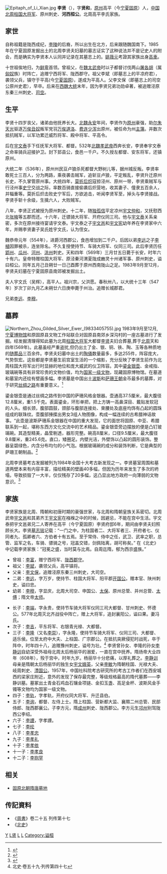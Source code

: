 [[File:Epitaph_of_Li_Xian.jpg|thumb]]
'''李贤'''（{{bd|504年||569年||catIdx=Y}}），字'''贤和'''，[[原州|原州]]高平（今[[宁夏|宁夏]][[固原|固原]]）人，[[中国|中国]][[北周|北周]][[柱国大将军|柱国大将军]]、原州刺史、'''河西桓公'''。北周高平李氏家族。

== 家世 ==
自称祖籍是陇西成纪，[[李陵|李陵]]的后裔，所以出生在北方，后来跟随魏国南下。1985年在宁夏固原发掘出土的北周李贤夫妇墓的墓志证实了这种说法并不是记史人的附会，而是确实为李贤本人认同并记录在其墓志上的。[[姚薇元|姚薇元]]考證其家族出身[[高車|高車]]。

十世祖俟地归，为[[鲜卑|鲜卑]]首领。曾祖父，在[[魏太武帝|魏太武帝]]时以子都督讨伐两山[[屠各胡|屠各胡]]（属[[匈奴|匈奴]]族）时阵亡，追赠宁西将军、陇西郡守。祖父李斌（即墓志上的平凉府君），袭领父兵，镇守于平高(今[[宁夏|宁夏]][[固原|固原]])，遂成为平高人。父李文保（即墓志上的司空公原州史君），早卒。后来在[[西魏|西魏]][[大统_(西魏)|大统]]末年，因为李贤兄弟功勋卓著，被追赠泾原东秦三州刺史、[[司空|司空]]。

== 生平 ==
李贤十四岁丧父，诸弟由他抚养长大。[[北魏|北魏]][[永安_(北魏)|永安]]年间，李贤作为[[原州|原州]]豪强，助[[尔朱天光|尔朱天光]]驱逐[[万俟丑奴|万俟丑奴]]叛军党羽[[万俟道洛|万俟道洛]]、[[费连少浑|费连少浑]]出原州，被任命为州[[主簿|主簿]]。并数次抵抗贼军，以军功累迁威烈将军、殿中将军、平高令。

后在[[宇文泰|宇文泰]]手下任抚军大将军、都督。532年[[北魏孝武帝|北魏孝武帝]]西奔长安，李贤奉宇文泰之命率骑兵迎接护卫。封下邽县公，食邑一千户。不久授左都督、安东将军，还镇原州。

大统二年（536年），原州州民豆卢狼杀死都督大野树儿等，据州城反叛。李贤率敢死士三百人，分为两路，乘夜袭击贼军，追斩豆卢狼，平定叛乱，李贤升迁原州长史，不久掌管原州事。大统四年，[[莫折后炽|莫折后炽]]寇掠泾州、原州一带，李贤乘贼军与行泾州事[[史宁|史宁]]交战之际，率数百骑直接偷袭后炽营地，收其妻子、僮隶五百余人，并辎重等。莫折后炽击败史宁军后，方欲追击，听闻李贤军至，掉头与李贤接战。李贤手斩十余级，生擒六人，大败贼军。

八年，李贤正式被授为原州刺史。十二年，随[[独孤信|独孤信]]平定凉州[[宇文仲和|宇文仲和]]，又抚慰西北[[张掖|张掖]]等五郡而还。十六年，迁骠骑大将军、开府仪同三司。他与[[宇文泰|宇文泰]]关系亲密，多次在原州接待宴请宇文泰。宇文泰之子[[宇文邕|宇文邕]]和[[宇文宪|宇文宪]]幼年养在李贤家中六年，并赐李贤妻子吴氏姓宇文氏，认为侄女。

魏恭帝元年（554年），进爵河西郡公，食邑增加到二千户。后因以弟[[李远|李远]]之子[[李植_(北朝)|李植]]因罪被杀，连坐除名。不久复授使持节、车骑大将军、仪同三司。此后李贤历任[[郢州|郢州]]、[[瓜州|瓜州]]、[[河州|河州]]、[[洮州|洮州]]刺史。天和四年（569年）三月廿五日薨于长安，时年六十有六。皇帝特赠柱国大将军、原泾秦河渭夏陇成豳灵十州诸军事、原州刺史，谥曰桓公。同年五月己丑朔廿一日己酉葬于原州西南陇山之足。1983年9月至12月，李贤夫妇墓在宁夏固原县南郊被发掘出土。

夫人宇文氏（吴辉），高平人。祖兴宗，父洪愿。春秋卅八，以大统十三年（547年）岁次丁卯九月乙未朔廿六日庚申薨于州治。追赠长城郡君。

兄弟[[李遠_(北周)|李远]]、[[李穆_(北朝)|李穆]]。

== 墓葬 ==
[[File:Northern_Zhou_Gilded_Silver_Ewer_(9833405755).jpg|thumb]]
1983年9月至12月,[[宁夏博物馆|宁夏博物馆]]和原固原县文物工作站联合对固原县南郊乡深沟村的一座古墓进行了发掘。经发掘清理得知此墓为北周[[柱国大将军|柱国大将军]]大都督[[李贤|李贤]]夫妇合葬墓,葬于[[北周|北周]]天和四年(569年)。此墓虽经严重盗扰,但仍出土了金、银、铜、铁、陶、玉等各种质地的[[随葬品|随葬品]]三百余件。李贤夫妇墓中出土的[[陶俑|陶俑]]数量最多，多达255件，阵容庞大，气势恢宏。这些都是李贤墓生前宫室生活的一个缩影，充分反映了李贤生前作为北周柱国大将军出行时显赫的地位和庞大威武的仪卫阵容。其中[[鎏金银壶|鎏金银壶]]、金戒指、玻璃碗等具有非常珍贵的文物价值，均为[[国家一级文物|国家一级文物]]，现藏固原博物馆。在墓道和墓室内还绘有壁画多幅。李贤墓是中国出土[[波斯|波斯]]和[[萨珊王朝|萨珊王朝]]金币最多的墓葬，对于研究[[丝绸之路|丝绸之路]]有重要意义。<ref>{{cite news |author1=孙琪 |title=北周李贤随葬俑气势恢宏仪仗阵 |url=guqianpu.com/news/2133.html |accessdate=2020-05-01}}</ref>

鎏金银壶是通过丝绸之路传到中国的萨珊风格金银器。壶通高37.5厘米，最大腹径12.8厘米，重1.5千克。表面鎏金，环形单把，把上方铸一高鼻深目、戴贴发软冠的人头。细长颈，腹部圆鼓，颈部与腹部连接处、束腰处及底座均饰有凸起的圆珠组成的联珠纹。壶腹部捶揲出男女3组人物图像，构成一幅连续的古希腊神话故事。“此壶是波斯萨珊系金银器在中国的重大发现，它的面世将固原、中亚、希腊联系到一起，堪称东西方文化交流中的艺术精品。鎏金银壶旁边摆放的便是凸钉玻璃碗。其造型精美，晶莹剔透，器形完整。碗高8厘米，口径9.5厘米，最大腹径9.8厘米，重245.6克。直口，矮圈足。内壁光洁，外壁饰以凸起的圆形装饰。整器呈碧绿色，内含分布均匀的小气泡。根据玻璃碗的成分和装饰判断，它是典型的萨珊王朝制品。<ref>{{cite web |author1=禹丽敏 朱 磊 |title=北周李贤墓出土的凸钉玻璃碗 |url=http://www.tibet.cn/cn/Instant/culture/201903/t20190313_6524695.html |website=中国西藏网 |accessdate=2020-05-01}}</ref>

北周李贤墓考古发掘被列为1984年全国十大考古新发现之一。李贤墓室周围和墓道两壁本来有内容丰富，描绘精美的壁画40多幅，但因为历年来发生了多次的坍塌，导致损毁了一大半，仅仅残存了20多幅，这凸显出地方政府一向薄弱的文物意识。<ref>{{cite news |title=一座只有15平方古墓两次现险情两次惊动国家文物局 |url=http://kuaibao.qq.com/s/20190118A0NXID00?refer=spider |accessdate=2020-05-01}}</ref>

==家族==
李贤家族是北周、隋朝和初唐时期的豪强世家，与北周和隋朝皇族关系密切。北周武帝[[宇文邕|宇文邕]]和其弟齐王[[宇文宪|宇文宪]]在襁褓之中的时候，因避忌，不能在宫中生活。宇文泰把宇文邕弟兄二人寄养在高平（今宁夏固原）李贤府邸6年，期间由李贤夫妇照顾长大。李贤[[墓志铭|墓志铭]]记载：“一门之中，为柱国者二、大将军者三、开府者七、仪同者九、孤卿者六、方伯者十有五焉。至于常侍、侍中之任，武卫、武率之职，总管、监军之名，车骑、骠骑之号，冠盖交错，剑佩陆离，胡可称矣。”
在《北史》中记载李贤家族：“冠冕之盛，当时莫与比焉。自周迄隋，郁为西京盛族。”

*曾祖：[[李富|李富]]，赠宁西将军、[[陇西郡守|陇西郡守]]。 
*祖父：[[李斌|李斌]]，袭领父兵，高平镇将。
*父亲：[[李文保|李文保]]，追赠泾原东秦三州刺史，大司空。 
*二弟：[[李远|李远]]，字万岁，使持节、柱国大将军、阳平郡[[开国公|开国公]]。赠本官、陕州刺史，谥曰忠。
*幼弟：[[李穆|李穆]]，字显庆，北周大司空、申国公、[[太保|太保]]、原州总管、并州总管、[[太傅|太傅]]；隋文帝[[太师|太师]]。

*长子：[[李端_(北周)|李端]]，字永贵，使持节车骑大将军仪同三司大都督、甘州刺史、怀德公。577年北周灭北齐战役中阵亡，赠上大将军，追封襄阳公，谥曰果。妻冯氏。 
*次子：[[李吉_(北周)|李吉]]，平东将军、右银青光禄、大都督。
*三子：[[李隆_(北周)|李隆]]（又名[[李崇|李崇]]），字永隆，使持节车骑大将军、仪同三司、大都督、适乐侯。位至太府中大夫、上柱国、广宗郡公。在抵抗突厥侵犯时战死，卒于阵中，时年四十八，追赠豫州刺史，谥号为壮。<ref>北史·卷五十九·列传第四十七</ref> 李贤曾孙女、李隆的孙女[[李静训|李静训]]自幼深受外祖母北周太后杨丽华的溺爱，一直在宫中抚养。隋炀帝大业四年（608年），殁于宫中，时年九岁。杨丽华十分悲痛，以厚礼葬之。[[李静训|李静训]]母亲是隋朝太后杨丽华的独生女[[宇文娥英|宇文娥英]]，父亲[[李敏|李敏]]为隋朝柱国、光禄大夫、岐周刺史、[[澧国公|澧国公]]。1957年，中国社科院考古研究所的考古工作者们在西安城西的梁家庄附近，意外的发现了保存最完整，等级规格最高的隋代墓葬——李静训墓。墓冢出土青金石鸡血石镶金项链、金扣玉盏、高足金杯、波斯风金手镯等文物均为国家一级文物。
*四子：[[李轨_(北周)|李轨]]，字孝轨，开府仪同大将军、升迁县伯。
*五子：[[李询_(隋朝)|李询]]，都督、左侍上士。隋上柱国、营新都大监、襄隰二州总管、民部侍郎、陇西郡襄公。子李方元，隋[[成州|成州]]刺史、陇西郡公。李方元生[[邛州|邛州]]别驾陇西公李绍。
*六子：[[李諲_(隋朝)|李諲]]，字孝諲。
*七子：[[李纶_(隋朝)|李纶]]
*八子：[[李孝忠_(隋朝)|李孝忠]]
*九子：[[李孝礼_(隋朝)|李孝礼]]
*十子：[[李孝依_(隋朝)|李孝依]]
*十一子：[[李孝良_(隋朝)|李孝良]]
*十二子：[[李抱罕|李抱罕]]

==相关==
*[[固原北朝隋唐墓地|固原北朝隋唐墓地]]

==传記資料==
*《[[周書|周書]]》卷二十五  列传第十七 
*《[[北史|北史]]》
 

[[Category:北周軍事人物|Y]]
[[Category:李姓|L贤]]
[[Category:宁夏人|L]]
[[Category:固原人|L]]
[[Category:谥桓|Category:谥桓]]